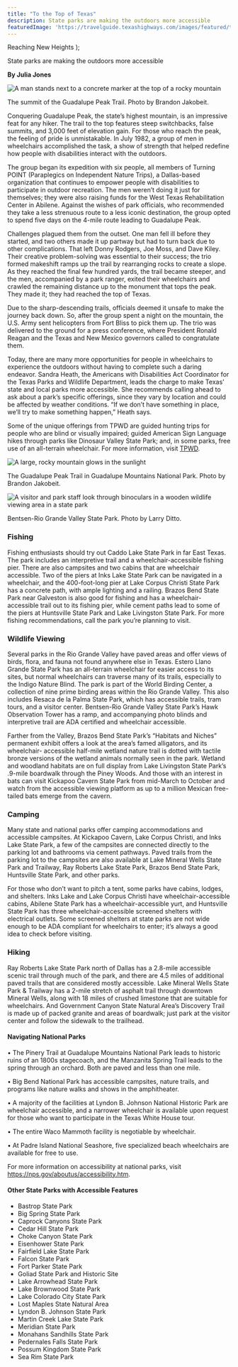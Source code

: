 ```yaml
---
title: "To the Top of Texas"
description: State parks are making the outdoors more accessible
featuredImage: 'https://travelguide.texashighways.com/images/featured/top-of-texas.jpg'
---
```


  <span>
    Reaching New Heights
  </span>
);

<PageDescription>

State parks are making the outdoors more accessible

</PageDescription>

**By Julia Jones**

![A man stands next to a concrete marker at the top of a rocky mountain](images/top-texas-guadalupe-peak-summit.jpg)
<Caption>The summit of the Guadalupe Peak Trail. Photo by Brandon Jakobeit.</Caption>

<Row>
<Column colSm={12} colMd={4} colLg={6}>

Conquering Guadalupe Peak, the state’s highest mountain, is an impressive feat for any hiker. The trail to the top features steep switchbacks, false summits, and 3,000 feet of elevation gain. For those who reach the peak, the feeling of pride is unmistakable. In July 1982, a group of men in wheelchairs accomplished the task, a show of strength that helped redefine how people with disabilities interact with the outdoors. 

The group began its expedition with six people, all members of Turning POINT (Paraplegics on Independent Nature Trips), a Dallas-based organization that continues to empower people with disabilities to participate in outdoor recreation. The men weren’t doing it just for themselves; they were also raising funds for the West Texas Rehabilitation Center in Abilene. Against the wishes of park officials, who recommended they take a less strenuous route to a less iconic destination, the group opted to spend five days on the 4-mile route leading to Guadalupe Peak.

Challenges plagued them from the outset. One man fell ill before they started, and two others made it up partway but had to turn back due to other complications. That left Donny Rodgers, Joe Moss, and Dave Kiley. Their creative problem-solving was essential to their success; the trio formed makeshift ramps up the trail by rearranging rocks to create a slope. As they reached the final few hundred yards, the trail became steeper, and the men, accompanied by a park ranger, exited their wheelchairs and crawled the remaining distance up to the monument that tops the peak. They made it; they had reached the top of Texas.


Due to the sharp-descending trails, officials deemed it unsafe to make the journey back down. So, after the group spent a night on the mountain, the U.S. Army sent helicopters from Fort Bliss to pick them up. The trio was delivered to the ground for a press conference, where President Ronald Reagan and the Texas and New Mexico governors called to congratulate them.

Today, there are many more opportunities for people in wheelchairs to experience the outdoors without having to complete such a daring endeavor. Sandra Heath, the Americans with Disabilities Act Coordinator for the Texas Parks and Wildlife Department, leads the charge to make Texas’ state and local parks more accessible. She recommends calling ahead to ask about a park’s specific offerings, since they vary by location and could be affected by weather conditions. “If we don’t have something in place, we’ll try to make something happen,” Heath says.

Some of the unique offerings from TPWD are guided hunting trips for people who are blind or visually impaired; guided American Sign Language hikes through parks like Dinosaur Valley State Park; and, in some parks, free use of an all-terrain wheelchair. For more information, visit [TPWD](https://tpwd.texas.gov/state-parks/park-information/accessibility).

</Column>

<Column colSm={12} colMd={4} colLg={6}>

![A large, rocky mountain glows in the sunlight ](images/guadalupe-peak-sun-glow.jpg)
<Caption>The Guadalupe Peak Trail in Guadalupe Mountains National Park. Photo by Brandon Jakobeit.</Caption>

</Column>

</Row>

<Row>
<Column colSm={12} colMd={5} colLg={8}>

![A visitor and park staff look through binoculars in a wooden wildlife viewing area in a state park](images/bentsen-rio-grande-valley-sp.jpg)
<Caption>Bentsen-Rio Grande Valley State Park. Photo by Larry Ditto.</Caption>

### Fishing

Fishing enthusiasts should try out Caddo Lake State Park in far East Texas. The park includes an interpretive trail and a wheelchair-accessible fishing pier. There are also campsites and two cabins that are wheelchair accessible. Two of the piers at Inks Lake State Park can be navigated in a wheelchair, and the 400-foot-long pier at Lake Corpus Christi State Park has a concrete path, with ample lighting and a railing. Brazos Bend State Park near Galveston is also good for fishing and has a wheelchair-accessible trail out to its fishing pier, while cement paths lead to some of the piers at Huntsville State Park and Lake Livingston State Park. For more fishing recommendations, call the park you’re planning to visit.

### Wildlife Viewing

Several parks in the Rio Grande Valley have paved areas and offer views of birds, flora, and fauna not found anywhere else in Texas. Estero Llano Grande State Park has an all-terrain wheelchair for easier access to its sites, but normal wheelchairs can traverse many of its trails, especially to the Indigo Nature Blind. The park is part of the World Birding Center, a collection of nine prime birding areas within the Rio Grande Valley. This also includes Resaca de la Palma State Park, which has accessible trails, tram tours, and a visitor center. Bentsen-Rio Grande Valley State Park’s Hawk Observation Tower has a ramp, and accompanying photo blinds and interpretive trail are ADA certified and wheelchair accessible.

Farther from the Valley, Brazos Bend State Park’s “Habitats and Niches” permanent exhibit offers a look at the area’s famed alligators, and its wheelchair-
accessible half-mile wetland nature trail is dotted with tactile bronze versions of the wetland animals normally seen in the park. Wetland and woodland habitats are on full display from Lake Livingston State Park’s .9-mile boardwalk through the Piney Woods. And those with an interest in bats can visit Kickapoo Cavern State Park from mid-March to October and watch from the accessible viewing platform as up to a million Mexican free-tailed bats emerge from the cavern.

### Camping

Many state and national parks offer camping accommodations and accessible campsites. At Kickapoo Cavern, Lake Corpus Christi, and Inks Lake State Park, a few of the campsites are connected directly to the parking lot and bathrooms via cement pathways. Paved trails from the parking lot to the campsites are also available at Lake Mineral Wells State Park and Trailway, Ray Roberts Lake State Park, Brazos Bend State Park, Huntsville State Park, and other parks.

For those who don’t want to pitch a tent, some parks have cabins, lodges, and shelters. Inks Lake and Lake Corpus Christi have wheelchair-accessible cabins, Abilene State Park has a wheelchair-accessible yurt, and Huntsville State Park has three wheelchair-accessible screened shelters with electrical outlets. Some screened shelters at state parks are not wide enough to be ADA compliant for wheelchairs to enter; it’s always a good idea to check before visiting.

### Hiking

Ray Roberts Lake State Park north of Dallas has a 2.8-mile accessible scenic trail through much of the park, and there are 4.5 miles of additional paved trails that are considered mostly accessible. Lake Mineral Wells State Park & Trailway has a 2-mile stretch of asphalt trail through downtown Mineral Wells, along with 18 miles of crushed limestone that are suitable for wheelchairs. And Government Canyon State Natural Area’s Discovery Trail is made up of packed granite and areas of boardwalk; just park at the visitor center and follow the sidewalk to the trailhead.  

</Column>

<Column colSm={12} colMd={2} colLg={4}>

#### Navigating National Parks

• The Pinery Trail at Guadalupe Mountains National Park leads to historic ruins of an 1800s stagecoach, and the Manzanita Spring Trail leads to the spring through an orchard. Both are paved and less than one mile.


• Big Bend National Park has accessible campsites, nature trails, and programs like nature walks and shows in the amphitheater. 

• A majority of the facilities at Lyndon B. Johnson National Historic Park are wheelchair accessible, and a narrower wheelchair is available upon request for those who want to participate in the Texas White House tour.

• The entire Waco Mammoth facility is negotiable by wheelchair.

• At Padre Island National Seashore, five specialized beach wheelchairs are available for free to use. 

For more information on accessibility at national parks, visit https://nps.gov/aboutus/accessibility.htm. 

#### Other State Parks with Accessible Features

- Bastrop State Park
- Big Spring State Park
- Caprock Canyons State Park
- Cedar Hill State Park
- Choke Canyon State Park
- Eisenhower State Park
- Fairfield Lake State Park
- Falcon State Park
- Fort Parker State Park
- Goliad State Park and Historic Site
- Lake Arrowhead State Park
- Lake Brownwood State Park
- Lake Colorado City State Park
- Lost Maples State Natural Area
- Lyndon B. Johnson State Park
- Martin Creek Lake State Park
- Meridian State Park
- Monahans Sandhills State Park
- Pedernales Falls State Park
- Possum Kingdom State Park
- Sea Rim State Park

</Column>

</Row>

<Row>

<Column colSm={3} colMd={3} colLg={5}>

</Column>

</Row>